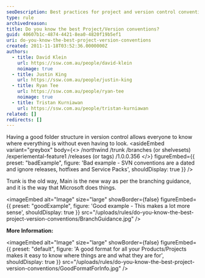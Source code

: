 ```yaml
---
seoDescription: Best practices for project and version control conventions ensure a well-organized structure, making it easy to locate files and understand their purpose.
type: rule
archivedreason:
title: Do you know the best Project/Version conventions?
guid: 40607b1c-4874-4421-8ea0-4820f19b5ef1
uri: do-you-know-the-best-project-version-conventions
created: 2011-11-18T03:52:36.0000000Z
authors:
  - title: David Klein
    url: https://ssw.com.au/people/david-klein
    noimage: true
  - title: Justin King
    url: https://ssw.com.au/people/justin-king
  - title: Ryan Tee
    url: https://ssw.com.au/people/ryan-tee
    noimage: true
  - title: Tristan Kurniawan
    url: https://ssw.com.au/people/tristan-kurniawan
related: []
redirects: []
---
```


Having a good folder structure in version control allows everyone to know where everything is without even having to look.
<asideEmbed
  variant="greybox"
  body={<>
    /northwind
/trunk
/branches (or shelvesets)
/experiemental-feature1
/releases (or tags)
/1.0.0.356
  </>}
  figureEmbed={{
    preset: "badExample",
    figure: 'Bad example - SVN conventions are a dated and ignore releases, hotfixes and Service Packs',
    shouldDisplay: true
  }}
/>

Trunk is the old way, Main is the new way as per the branching guidance, and it is the way that Microsoft does things.

<imageEmbed
  alt="Image"
  size="large"
  showBorder={false}
  figureEmbed={{
    preset: "goodExample",
    figure: 'Good example - This makes a lot more sense',
    shouldDisplay: true
  }}
  src="/uploads/rules/do-you-know-the-best-project-version-conventions/BranchGuidance.jpg"
/>

**More Information:**


<imageEmbed
  alt="Image"
  size="large"
  showBorder={false}
  figureEmbed={{
    preset: "default",
    figure: 'A good format for all your Products/Projects makes it easy to know where things are and what they are for',
    shouldDisplay: true
  }}
  src="/uploads/rules/do-you-know-the-best-project-version-conventions/GoodFormatForInfo.jpg"
/>